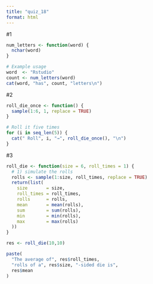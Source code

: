 ```yaml
---
title: "quiz_18"
format: html
---
```

#1
```r
num_letters <- function(word) {
  nchar(word)
}

# Example usage
word  <- "Rstudio"
count <- num_letters(word)
cat(word, "has", count, "letters\n")
```
#2
```r
roll_die_once <- function() {
  sample(1:6, 1, replace = TRUE)
}

# Roll it five times
for (i in seq_len(5)) {
  cat(" Roll", i, "→", roll_die_once(), "\n")
}
```
#3
```r
roll_die <- function(size = 6, roll_times = 1) {
  # 1) simulate the rolls
  rolls <- sample(1:size, roll_times, replace = TRUE)
  return(list(
    size       = size,
    roll_times = roll_times,
    rolls      = rolls,
    mean       = mean(rolls),
    sum        = sum(rolls),
    min        = min(rolls),
    max        = max(rolls)
  ))
}

res <- roll_die(10,10)

paste(
  "The average of", res$roll_times, 
  "rolls of a", res$size, "-sided die is", 
  res$mean
)

```


